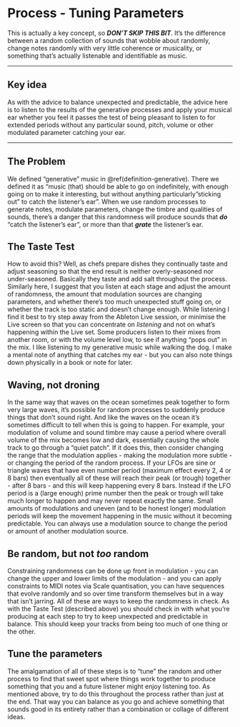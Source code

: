 # Process - Tuning Parameters

This is actually a key concept, so ***DON'T SKIP THIS BIT***. It's the
difference between a random collection of sounds that wobble about randomly,
change notes randomly with very little coherence or musicality, or something
that's actually listenable and identifiable as music.

------------------------------------------------------------------------

## Key idea {.unnumbered}

As with the advice to balance unexpected and predictable, the advice here is to
listen to the results of the generative processes and apply your musical ear
whether you feel it passes the test of being pleasant to listen to for extended
periods without any particular sound, pitch, volume or other modulated parameter
catching your ear.

------------------------------------------------------------------------

## The Problem

We defined "generative" music in \@ref(definition-generative). There we defined
it as "music (that) should be able to go on indefinitely, with enough going on
to make it interesting, but without anything particularly "sticking out" to
catch the listener's ear". When we use random processes to generate notes,
modulate parameters, change the timbre and qualities of sounds, there's a danger
that this randomness will produce sounds that ***do*** "catch the listener's
ear", or more than that ***grate*** the listener's ear.

## The Taste Test

How to avoid this? Well, as chefs prepare dishes they continually taste and
adjust seasoning so that the end result is neither overly-seasoned nor
under-seasoned. Basically they taste and add salt throughout the process.
Similarly here, I suggest that you listen at each stage and adjust the amount of
randomness, the amount that modulation sources are changing parameters, and
whether there's too much unexpected stuff going on, or whether the track is too
static and doesn't change enough. While listening I find it best to try step
away from the Ableton Live session, or minimise the Live screen so that you can
concentrate on *listening* and not on what's happening within the Live set. Some
producers listen to their mixes from another room, or with the volume level low,
to see if anything "pops out" in the mix. I like listening to my generative
music while walking the dog. I make a mental note of anything that catches my
ear - but you can also note things down physically in a book or note for later.

## Waving, not droning

In the same way that waves on the ocean sometimes peak together to form very
large waves, it's possible for random processes to suddenly produce things that
don't sound right. And like the waves on the ocean it's sometimes difficult to
tell when this is going to happen. For example, your modulation of volume and
sound timbre may cause a period where overall volume of the mix becomes low and
dark, essentially causing the whole track to go through a "quiet patch". If it
does this, then consider changing the range that the modulation applies - making
the modulation more subtle - or changing the period of the random process. If
your LFOs are sine or triangle waves that have even number period (maximum
effect every 2, 4 or 8 bars) then eventually all of these will reach their peak
(or trough) together - after 8 bars - and this will keep happening every 8 bars.
Instead if the LFO period is a (large enough) prime number then the peak or
trough will take much longer to happen and may never repeat exactly the same.
Small amounts of modulations and uneven (and to be honest longer) modulation
periods will keep the movement happening in the music without it becoming
predictable. You can always use a modulation source to change the period or
amount of another modulation source.

## Be random, but not ***too*** random

Constraining randomness can be done up front in modulation - you can change the
upper and lower limits of the modulation - and you can apply constraints to MIDI
notes via Scale quantisation, you can have sequences that evolve randomly and so
over time transform themselves but in a way that isn't jarring. All of these are
ways to keep the randomness in check. As with the Taste Test (described above)
you should check in with what you're producing at each step to try to keep
unexpected and predictable in balance. This should keep your tracks from being
too much of one thing or the other.

## Tune the parameters

The amalgamation of all of these steps is to "tune" the random and other process
to find that sweet spot where things work together to produce something that you
and a future listener might enjoy listening too. As mentioned above, try to do
this throughout the process rather than just at the end. That way you can
balance as you go and achieve something that sounds good in its entirety rather
than a combination or collage of different ideas.
